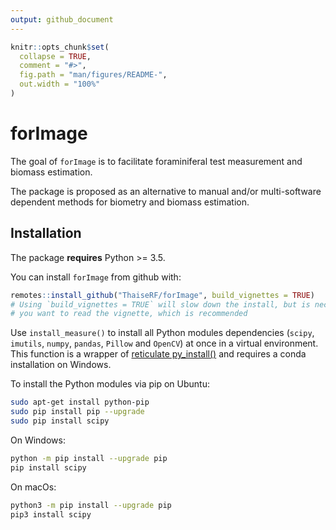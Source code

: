 ---
output: github_document
---

<!-- README.md is generated from README.Rmd. Please edit that file -->

```{r setup, include = FALSE}
knitr::opts_chunk$set(
  collapse = TRUE,
  comment = "#>",
  fig.path = "man/figures/README-",
  out.width = "100%"
)
```

# forImage

The goal of `forImage` is to facilitate foraminiferal test measurement and biomass estimation.

The package is proposed as an alternative to manual and/or multi-software dependent methods for biometry and biomass estimation.

## Installation

The package **requires** Python \>= 3.5.

You can install `forImage` from github with:

```{r installation, eval = FALSE}
remotes::install_github("ThaiseRF/forImage", build_vignettes = TRUE)
# Using `build_vignettes = TRUE` will slow down the install, but is necessary if 
# you want to read the vignette, which is recommended
```

Use `install_measure()` to install all Python modules dependencies (`scipy`, `imutils`, `numpy`, `pandas`, `Pillow` and `OpenCV`) at once in a virtual environment. This function is a wrapper of [reticulate py_install()](https://rstudio.github.io/reticulate/reference/py_install.html) and requires a conda installation on Windows.

To install the Python modules via pip on Ubuntu:

``` bash
sudo apt-get install python-pip
sudo pip install pip --upgrade
sudo pip install scipy

```

On Windows:

``` bash
python -m pip install --upgrade pip
pip install scipy

```

On macOs:

``` bash
python3 -m pip install --upgrade pip
pip3 install scipy

```
